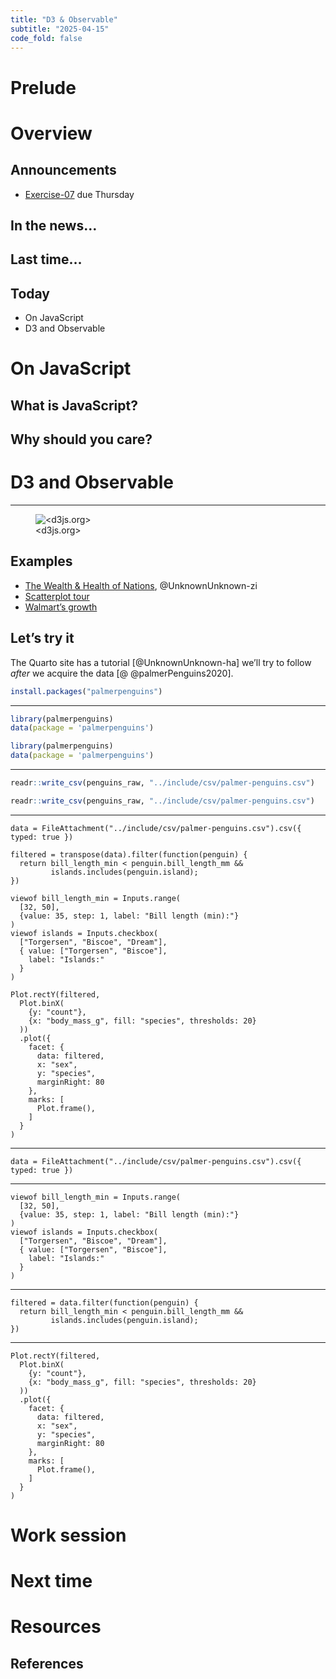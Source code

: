 ```yaml
---
title: "D3 & Observable"
subtitle: "2025-04-15"
code_fold: false
---
```


# Prelude

# Overview

## Announcements

- [Exercise-07](../exercises/ex07-figs-w-python.qmd) [due]{.orange_due} Thursday

## In the news...

## Last time...

## Today

- On JavaScript
- D3 and Observable

# On JavaScript

## What is JavaScript?

## Why should you care?

# D3 and Observable

---

![<d3js.org>](../include/img/d3.png)

## Examples

- [The Wealth & Health of Nations](https://observablehq.com/@mbostock/the-wealth-health-of-nations), @UnknownUnknown-zi
- [Scatterplot tour](https://observablehq.com/@d3/scatterplot-tour)
- [Walmart's growth](https://observablehq.com/@d3/walmarts-growth)

## Let's try it

The Quarto site has a tutorial [@UnknownUnknown-ha] we'll try to follow _after_ we acquire the data [@
@palmerPenguins2020].

```.r
install.packages("palmerpenguins")
```

---

```.r
library(palmerpenguins)
data(package = 'palmerpenguins')
```

```r
library(palmerpenguins)
data(package = 'palmerpenguins')
```

---

```.r
readr::write_csv(penguins_raw, "../include/csv/palmer-penguins.csv")
```

```r
readr::write_csv(penguins_raw, "../include/csv/palmer-penguins.csv")
```

---

```ojs
data = FileAttachment("../include/csv/palmer-penguins.csv").csv({ typed: true })

filtered = transpose(data).filter(function(penguin) {
  return bill_length_min < penguin.bill_length_mm &&
         islands.includes(penguin.island);
})

viewof bill_length_min = Inputs.range(
  [32, 50], 
  {value: 35, step: 1, label: "Bill length (min):"}
)
viewof islands = Inputs.checkbox(
  ["Torgersen", "Biscoe", "Dream"], 
  { value: ["Torgersen", "Biscoe"], 
    label: "Islands:"
  }
)

Plot.rectY(filtered, 
  Plot.binX(
    {y: "count"}, 
    {x: "body_mass_g", fill: "species", thresholds: 20}
  ))
  .plot({
    facet: {
      data: filtered,
      x: "sex",
      y: "species",
      marginRight: 80
    },
    marks: [
      Plot.frame(),
    ]
  }
)
```

---

```.ojs
data = FileAttachment("../include/csv/palmer-penguins.csv").csv({ typed: true })
```

---

```.ojs
viewof bill_length_min = Inputs.range(
  [32, 50], 
  {value: 35, step: 1, label: "Bill length (min):"}
)
viewof islands = Inputs.checkbox(
  ["Torgersen", "Biscoe", "Dream"], 
  { value: ["Torgersen", "Biscoe"], 
    label: "Islands:"
  }
)
```

---

```.ojs
filtered = data.filter(function(penguin) {
  return bill_length_min < penguin.bill_length_mm &&
         islands.includes(penguin.island);
})
```

---

```.ojs
Plot.rectY(filtered, 
  Plot.binX(
    {y: "count"}, 
    {x: "body_mass_g", fill: "species", thresholds: 20}
  ))
  .plot({
    facet: {
      data: filtered,
      x: "sex",
      y: "species",
      marginRight: 80
    },
    marks: [
      Plot.frame(),
    ]
  }
)
```

# Work session

# Next time

# Resources

## References
